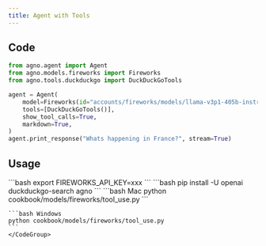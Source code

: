 ```yaml
---
title: Agent with Tools
---
```


## Code

```python cookbook/models/fireworks/tool_use.py
from agno.agent import Agent
from agno.models.fireworks import Fireworks
from agno.tools.duckduckgo import DuckDuckGoTools

agent = Agent(
    model=Fireworks(id="accounts/fireworks/models/llama-v3p1-405b-instruct"),
    tools=[DuckDuckGoTools()],
    show_tool_calls=True,
    markdown=True,
)
agent.print_response("Whats happening in France?", stream=True)
```

## Usage

<Steps>
  <Snippet file="create-venv-step.mdx" />

  <Step title="设置你的 API 密钥">
    ```bash
    export FIREWORKS_API_KEY=xxx
    ```
  </Step>

  <Step title="安装库">
    ```bash
    pip install -U openai duckduckgo-search agno
    ```
  </Step>

  <Step title="运行 Agent">
    <CodeGroup>
    ```bash Mac
    python cookbook/models/fireworks/tool_use.py
    ```

    ```bash Windows
    python cookbook/models/fireworks/tool_use.py
    ```
    </CodeGroup>
  </Step>
</Steps>